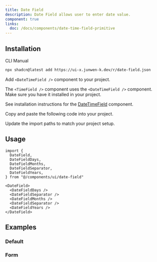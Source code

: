 ```yaml
---
title: Date Field
description: Date Field allows user to enter date value.
component: true
links:
  doc: /docs/components/date-time-field-primitive
---
```


<ComponentPreview name="date-field-demo" />

## Installation

<Tabs defaultValue="cli">

<TabsList>
  <TabsTrigger value="cli">CLI</TabsTrigger>
  <TabsTrigger value="manual">Manual</TabsTrigger>
</TabsList>

<TabsContent value="cli">

```bash
npx shadcn@latest add https://ui-x.junwen-k.dev/r/date-field.json
```

</TabsContent>

<TabsContent value="manual">

<Steps>

<Step>

Add `<DateTimeField />` component to your project.

</Step>

The `<TimeField />` component uses the `<DateTimeField />` component. Make sure you have it installed in your project.

See installation instructions for the [DateTimeField](/docs/components/date-time-field#installation) component.

<Step>Copy and paste the following code into your project.</Step>

<ComponentSource name="date-field" />

<Step>Update the import paths to match your project setup.</Step>

</Steps>

</TabsContent>

</Tabs>

## Usage

```tsx
import {
  DateField,
  DateFieldDays,
  DateFieldMonths,
  DateFieldSeparator,
  DateFieldYears,
} from "@/components/ui/date-field"
```

```tsx
<DateField>
  <DateFieldDays />
  <DateFieldSeparator />
  <DateFieldMonths />
  <DateFieldSeparator />
  <DateFieldYears />
</DateField>
```

## Examples

### Default

<ComponentPreview name="date-field-demo" />

### Form

<ComponentPreview name="date-field-form" />
